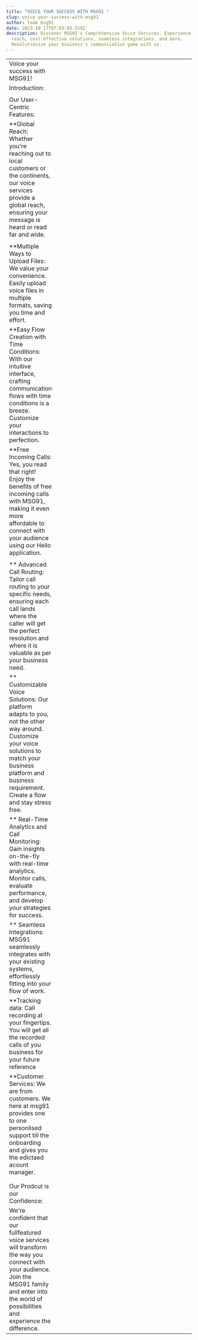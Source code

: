 ```yaml
---
title: "VOICE YOUR SUCCESS WITH MSG91 "
slug: voice-your-success-with-msg91
author: Team msg91
date: 2023-10-17T07:03:03.519Z
description: Discover MSG91's Comprehensive Voice Services. Experience global
  reach, cost effective solutions, seamless integrations, and more.
  Revolutionize your business's communication game with us.
---
```

<!--StartFragment-->

|                                                                                                                                                                                                                       |     |     |     |     |     |     |     |     |     |     |     |     |     |     |     |     |     |     |     |     |     |     |     |     |     |
| --------------------------------------------------------------------------------------------------------------------------------------------------------------------------------------------------------------------- | --- | --- | --- | --- | --- | --- | --- | --- | --- | --- | --- | --- | --- | --- | --- | --- | --- | --- | --- | --- | --- | --- | --- | --- | --- |
| Voice your success with MSG91!                                                                                                                                                                                        |     |     |     |     |     |     |     |     |     |     |     |     |     |     |     |     |     |     |     |     |     |     |     |     |     |
| Introduction:                                                                                                                                                                                                         |     |     |     |     |     |     |     |     |     |     |     |     |     |     |     |     |     |     |     |     |     |     |     |     |     |
|                                                                                                                                                                                                                       |     |     |     |     |     |     |     |     |     |     |     |     |     |     |     |     |     |     |     |     |     |     |     |     |     |
| Our User-Centric Features:                                                                                                                                                                                            |     |     |     |     |     |     |     |     |     |     |     |     |     |     |     |     |     |     |     |     |     |     |     |     |     |
| \*\*Global Reach: Whether you're reaching out to local customers or the continents, our voice services provide a global reach, ensuring your message is heard or read far and wide.                                   |     |     |     |     |     |     |     |     |     |     |     |     |     |     |     |     |     |     |     |     |     |     |     |     |     |
|                                                                                                                                                                                                                       |     |     |     |     |     |     |     |     |     |     |     |     |     |     |     |     |     |     |     |     |     |     |     |     |     |
| \*\*Multiple Ways to Upload Files: We value your convenience. Easily upload voice files in multiple formats, saving you time and effort.                                                                              |     |     |     |     |     |     |     |     |     |     |     |     |     |     |     |     |     |     |     |     |     |     |     |     |     |
| \*\*Easy Flow Creation with Time Conditions: With our intuitive interface, crafting communication flows with time conditions is a breeze. Customize your interactions to perfection.                                  |     |     |     |     |     |     |     |     |     |     |     |     |     |     |     |     |     |     |     |     |     |     |     |     |     |
| \*\*Free Incoming Calls: Yes, you read that right! Enjoy the benefits of free incoming calls with MSG91, making it even more affordable to connect with your audience using our Hello application.                    |     |     |     |     |     |     |     |     |     |     |     |     |     |     |     |     |     |     |     |     |     |     |     |     |     |
|                                                                                                                                                                                                                       |     |     |     |     |     |     |     |     |     |     |     |     |     |     |     |     |     |     |     |     |     |     |     |     |     |
| \*\* Advanced Call Routing: Tailor call routing to your specific needs, ensuring each call lands where the caller will get the perfect resolution and where it is valuable as per your business need.                 |     |     |     |     |     |     |     |     |     |     |     |     |     |     |     |     |     |     |     |     |     |     |     |     |     |
| \*\* Customizable Voice Solutions: Our platform adapts to you, not the other way around. Customize your voice solutions to match your business platform and business requirement. Create a flow and stay stress free. |     |     |     |     |     |     |     |     |     |     |     |     |     |     |     |     |     |     |     |     |     |     |     |     |     |
| \*\* Real-Time Analytics and Call Monitoring: Gain insights on-the-fly with real-time analytics. Monitor calls, evaluate performance, and develop your strategies for success.                                        |     |     |     |     |     |     |     |     |     |     |     |     |     |     |     |     |     |     |     |     |     |     |     |     |     |
| \*\* Seamless Integrations: MSG91 seamlessly integrates with your existing systems, effortlessly fitting into your flow of work.                                                                                      |     |     |     |     |     |     |     |     |     |     |     |     |     |     |     |     |     |     |     |     |     |     |     |     |     |
| \*\*Tracking data: Call recording at your fingertips. You will get all the recorded calls of you business for your future reference                                                                                   |     |     |     |     |     |     |     |     |     |     |     |     |     |     |     |     |     |     |     |     |     |     |     |     |     |
| \*\*Customer Services: We are from customers. We here at msg91 provides one to one personlised support till the onboarding and gives you the edictaed acount manager.                                                 |     |     |     |     |     |     |     |     |     |     |     |     |     |     |     |     |     |     |     |     |     |     |     |     |     |
|                                                                                                                                                                                                                       |     |     |     |     |     |     |     |     |     |     |     |     |     |     |     |     |     |     |     |     |     |     |     |     |     |
|                                                                                                                                                                                                                       |     |     |     |     |     |     |     |     |     |     |     |     |     |     |     |     |     |     |     |     |     |     |     |     |     |
| Our Prodcut is our Confidence:                                                                                                                                                                                        |     |     |     |     |     |     |     |     |     |     |     |     |     |     |     |     |     |     |     |     |     |     |     |     |     |
| We're confident that our fullfeatured voice services will transform the way you connect with your audience. Join the MSG91 family and enter into the world of possibilities and experience the difference.            |     |     |     |     |     |     |     |     |     |     |     |     |     |     |     |     |     |     |     |     |     |     |     |     |     |

<!--EndFragment-->
